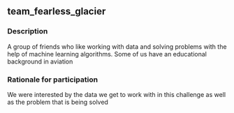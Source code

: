 ## team_fearless_glacier

### Description
A group of friends who like working with data and solving problems with the help of machine learning algorithms. Some of us have an educational background in aviation

### Rationale for participation
We were interested by the data we get to work with in this challenge as well as the problem that is being solved

